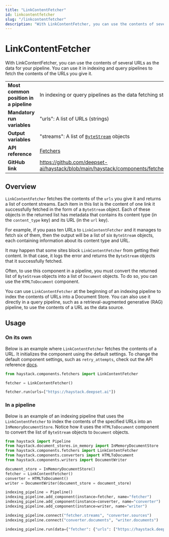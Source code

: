 ```yaml
---
title: "LinkContentFetcher"
id: linkcontentfetcher
slug: "/linkcontentfetcher"
description: "With LinkContentFetcher, you can use the contents of several URLs as the data for your pipeline. You can use it in indexing and query  pipelines to fetch the contents of the URLs you give it."
---
```


# LinkContentFetcher

With LinkContentFetcher, you can use the contents of several URLs as the data for your pipeline. You can use it in indexing and query  pipelines to fetch the contents of the URLs you give it.

|  |  |
| --- | --- |
| **Most common position in a pipeline** | In indexing or query pipelines as the data fetching step                                        |
| **Mandatory run variables**            | "urls": A list of URLs (strings)                                                                |
| **Output variables**                   | "streams": A list of [`ByteStream`](../../concepts/data-classes.mdx#bytestream)  objects                     |
| **API reference**                      | [Fetchers](/reference/fetchers-api)                                                                    |
| **GitHub link**                        | https://github.com/deepset-ai/haystack/blob/main/haystack/components/fetchers/link_content.py |

## Overview

`LinkContentFetcher` fetches the contents of the `urls` you give it and returns a list of content streams. Each item in this list is the content of one link it successfully fetched in the form of a `ByteStream` object. Each of these objects in the returned list has metadata that contains its content type (in the `content_type` key) and its URL (in the `url` key).

For example, if you pass ten URLs to `LinkContentFetcher` and it manages to fetch six of them, then the output will be a list of six `ByteStream` objects, each containing information about its content type and URL.

It may happen that some sites block `LinkContentFetcher` from getting their content. In that case, it logs the error and returns the `ByteStream` objects that it successfully fetched.

Often, to use this component in a pipeline, you must convert the returned list of `ByteStream` objects into a list of `Document` objects. To do so, you can use the `HTMLToDocument` component.

You can use `LinkContentFetcher` at the beginning of an indexing pipeline to index the contents of URLs into a Document Store. You can also use it directly in a query pipeline, such as a retrieval-augmented generative (RAG) pipeline, to use the contents of a URL as the data source.

## Usage

### On its own

Below is an example where `LinkContentFetcher` fetches the contents of a URL. It initializes the component using the default settings. To change the default component settings, such as `retry_attempts`, check out the API reference [docs](/reference/fetchers-api).

```python
from haystack.components.fetchers import LinkContentFetcher

fetcher = LinkContentFetcher()

fetcher.run(urls=["https://haystack.deepset.ai"])
```

### In a pipeline

Below is an example of an indexing pipeline that uses the `LinkContentFetcher` to index the contents of the specified URLs into an `InMemoryDocumentStore`. Notice how it uses the `HTMLToDocument` component to convert the list of `ByteStream` objects to `Document` objects.

```python
from haystack import Pipeline
from haystack.document_stores.in_memory import InMemoryDocumentStore
from haystack.components.fetchers import LinkContentFetcher
from haystack.components.converters import HTMLToDocument
from haystack.components.writers import DocumentWriter

document_store = InMemoryDocumentStore()
fetcher = LinkContentFetcher()
converter = HTMLToDocument()
writer = DocumentWriter(document_store = document_store)

indexing_pipeline = Pipeline()
indexing_pipeline.add_component(instance=fetcher, name="fetcher")
indexing_pipeline.add_component(instance=converter, name="converter")
indexing_pipeline.add_component(instance=writer, name="writer")

indexing_pipeline.connect("fetcher.streams", "converter.sources")
indexing_pipeline.connect("converter.documents", "writer.documents")

indexing_pipeline.run(data={"fetcher": {"urls": ["https://haystack.deepset.ai/blog/guide-to-using-zephyr-with-haystack2"]}})
```
